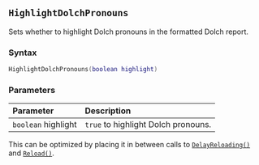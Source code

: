 ::: {.minipage data-latex="{\textwidth}"}
## `HighlightDolchPronouns`

Sets whether to highlight Dolch pronouns in the formatted Dolch report.

### Syntax {-}

``` .lua
HighlightDolchPronouns(boolean highlight)
```


### Parameters {-}

**Parameter** | **Description**
| :-- | :-- |
| `boolean` highlight | `true` to highlight Dolch pronouns. |

:::: {.tipsection data-latex=""}
This can be optimized by placing it in between calls to [`DelayReloading()`](#standard-delayreloading) and [`Reload()`](#standard-reload).
::::
:::
